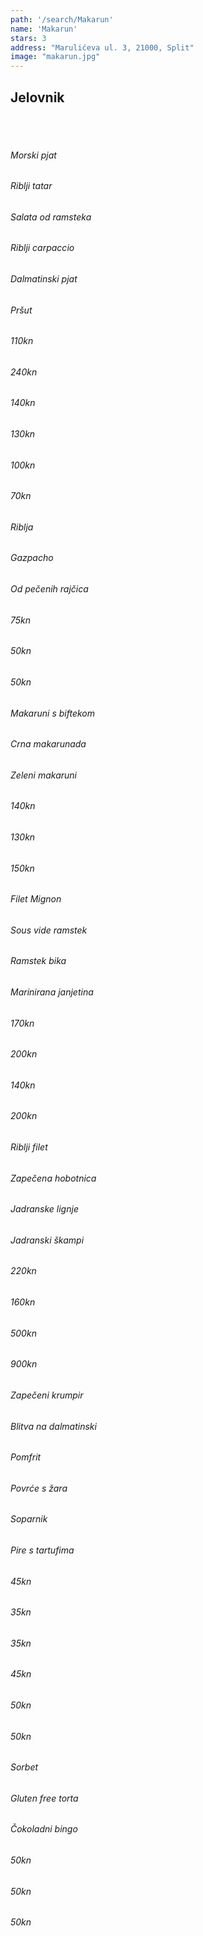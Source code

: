 ---
path: '/search/Makarun'
name: 'Makarun'
stars: 3
address: "Marulićeva ul. 3, 21000, Split"
image: "makarun.jpg"
---

## Jelovnik

<br></br>

<Collapse name = "Predjela" open = "collapse show">

<div className = {styles.column}>

###### Morski pjat 
###### Riblji tatar  
###### Salata od ramsteka
###### Riblji carpaccio
###### Dalmatinski pjat
###### Pršut

</div>


<div className =  {styles.price}>

###### 110kn
###### 240kn  
###### 140kn
###### 130kn
###### 100kn
###### 70kn

</div>

</Collapse>

<Collapse name = "Juhe" open = "collapse">

<div className = {styles.column}>

###### Riblja 
###### Gazpacho
###### Od pečenih rajčica

</div>

<div className =  {styles.price}>

###### 75kn
###### 50kn  
###### 50kn

</div>

</Collapse>

<Collapse name = "Tjestenine" open = "collapse">

<div className = {styles.column}>

###### Makaruni s biftekom
###### Crna makarunada
###### Zeleni makaruni


</div>

<div className =  {styles.price}>

###### 140kn
###### 130kn
###### 150kn 

</div>

</Collapse>

<Collapse name = "Meso" open = "collapse">

<div className = {styles.column}>

###### Filet Mignon
###### Sous vide ramstek
###### Ramstek bika
###### Marinirana janjetina


</div>

<div className =  {styles.price}>

###### 170kn
###### 200kn
###### 140kn 
###### 200kn

</div>

</Collapse>

<Collapse name = "Ribe" open = "collapse">

<div className = {styles.column}>

###### Riblji filet
###### Zapečena hobotnica 
###### Jadranske lignje
###### Jadranski škampi

</div>

<div className =  {styles.price}>

###### 220kn
###### 160kn
###### 500kn 
###### 900kn

</div>

</Collapse>

<Collapse name = "Prilozi" open = "collapse">

<div className = {styles.column}>

###### Zapečeni krumpir
###### Blitva na dalmatinski
###### Pomfrit
###### Povrće s žara
###### Soparnik
###### Pire s tartufima

</div>

<div className =  {styles.price}>

###### 45kn
###### 35kn
###### 35kn 
###### 45kn
###### 50kn
###### 50kn

</div>

</Collapse>

<Collapse name = "Desert" open = "collapse">

<div className = {styles.column}>

###### Sorbet
###### Gluten free torta
###### Čokoladni bingo


</div>

<div className =  {styles.price}>

###### 50kn
###### 50kn
###### 50kn 

</div>

</Collapse>